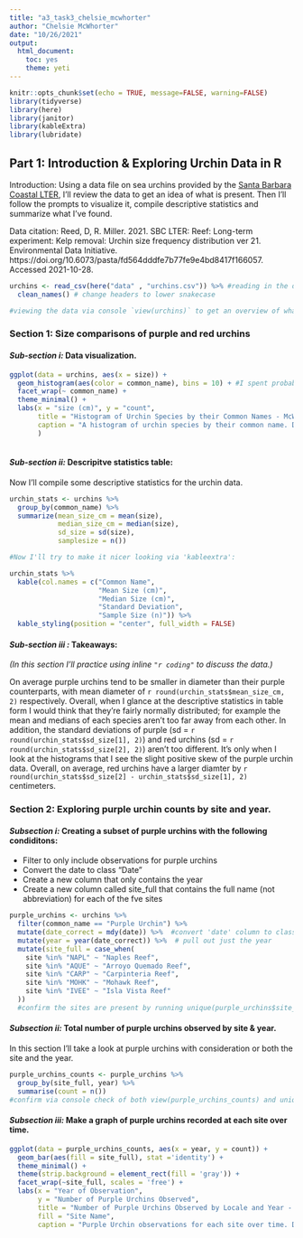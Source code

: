 ```yaml
---
title: "a3_task3_chelsie_mcwhorter"
author: "Chelsie McWhorter"
date: "10/26/2021"
output: 
  html_document: 
    toc: yes
    theme: yeti
---
```


```r
knitr::opts_chunk$set(echo = TRUE, message=FALSE, warning=FALSE)
library(tidyverse)
library(here)
library(janitor)
library(kableExtra)
library(lubridate)
```

## Part 1: Introduction & Exploring Urchin Data in R

Introduction: Using a data file on sea urchins provided by the [Santa Barbara Coastal LTER](https://sbclter.msi.ucsb.edu/data/catalog/package/?package=knb-lter-sbc.26), I'll review the data to get an idea of what is present. Then I'll follow the prompts to visualize it, compile descriptive statistics and summarize what I've found. 

Data citation: Reed, D, R. Miller. 2021. SBC LTER: Reef: Long-term experiment: Kelp removal: Urchin size frequency distribution ver 21. Environmental Data Initiative. https://doi.org/10.6073/pasta/fd564dddfe7b77fe9e4bd8417f166057. Accessed 2021-10-28.

```r
urchins <- read_csv(here("data" , "urchins.csv")) %>% #reading in the data file 
  clean_names() # change headers to lower snakecase 

#viewing the data via console `view(urchins)` to get an overview of what it contains.

```


### Section 1: Size comparisons of purple and red urchins

#### *Sub-section i:*  Data visualization.


```r
ggplot(data = urchins, aes(x = size)) +
  geom_histogram(aes(color = common_name), bins = 10) + #I spent probably too much time trying to figure out how to make the 'purple urchin' plot fill with purple, and the "red urchin' plot fill with red, but couldn't figure it out. 
  facet_wrap(~ common_name) +
  theme_minimal() +
  labs(x = "size (cm)", y = "count",
       title = "Histogram of Urchin Species by their Common Names - McWhorter",
       caption = "A histogram of urchin species by their common name. Data provided from Reed, D, R. Miller. 2021." 
       )
  
```

#### *Sub-section ii:* Descripitve statistics table:

Now I'll compile some descriptive statistics for the urchin data.

```r
urchin_stats <- urchins %>% 
  group_by(common_name) %>% 
  summarize(mean_size_cm = mean(size),
            median_size_cm = median(size),
            sd_size = sd(size),
            samplesize = n())

#Now I'll try to make it nicer looking via 'kableextra':

urchin_stats %>% 
  kable(col.names = c("Common Name",
                      "Mean Size (cm)",
                      "Median Size (cm)",
                      "Standard Deviation",
                      "Sample Size (n)")) %>% 
  kable_styling(position = "center", full_width = FALSE)
```

#### *Sub-section iii :* Takeaways: 

_(In this section I'll practice using inline `"r coding"` to discuss the data.)_

On average purple urchins tend to be smaller in diameter than their purple counterparts, with mean diameter of `r round(urchin_stats$mean_size_cm, 2)` respectively. Overall, when I glance at the descriptive statistics in table form I would think that they're fairly normally distributed; for example the mean and medians of each species aren't too far away from each other. In addition, the standard deviations of purple (sd = `r round(urchin_stats$sd_size[1], 2)`) and red urchins (sd = `r round(urchin_stats$sd_size[2], 2)`) aren't too different. It's only when I look at the histograms that I see the slight positive skew of the purple urchin data. Overall, on average, red urchins have a larger diamter by `r round(urchin_stats$sd_size[2] - urchin_stats$sd_size[1], 2)` centimeters. 


### Section 2: Exploring purple urchin counts by site and year. 

#### *Subsection i:* Creating a subset of purple urchins with the following condiditons: 

- Filter to only include observations for purple urchins
- Convert the date to class “Date” 
- Create a new column that only contains the year
- Create a new column called site_full that contains the full name (not abbreviation) for each of the fve sites

```r
purple_urchins <- urchins %>% 
  filter(common_name == "Purple Urchin") %>% 
  mutate(date_correct = mdy(date)) %>%  #convert 'date' column to class(date) and check in console "class(purple_urchins$date_correct)"
  mutate(year = year(date_correct)) %>%  # pull out just the year 
  mutate(site_full = case_when(
    site %in% "NAPL" ~ "Naples Reef", 
    site %in% "AQUE" ~ "Arroyo Quemado Reef",
    site %in% "CARP" ~ "Carpinteria Reef",
    site %in% "MOHK" ~ "Mohawk Reef",
    site %in% "IVEE" ~ "Isla Vista Reef"
  ))
  #confirm the sites are present by running unique(purple_urchins$site_full) in the console & of course view the data via view(purple_urchins) in the console.
```

#### *Subsection ii:* Total number of purple urchins observed by site & year. 

In this section I'll take a look at purple urchins with consideration or both the site and the year. 

```r
purple_urchins_counts <- purple_urchins %>% 
  group_by(site_full, year) %>% 
  summarise(count = n())
#confirm via console check of both view(purple_urchins_counts) and unique(purple_urchins_counts$site_full) &  unique(purple_urchins_counts$year)
```

#### *Subsection iii:* Make a graph of purple urchins recorded at each site over time.

```r
ggplot(data = purple_urchins_counts, aes(x = year, y = count)) +
  geom_bar(aes(fill = site_full), stat ='identity') +
  theme_minimal() +
  theme(strip.background = element_rect(fill = 'gray')) +
  facet_wrap(~site_full, scales = 'free') +
  labs(x = "Year of Observation",
       y = "Number of Purple Urchins Observed",
       title = "Number of Purple Urchins Observed by Locale and Year - McWhorter",
       fill = "Site Name",
       caption = "Purple Urchin observations for each site over time. Data from Reed, D, R. Miller. 2021")
```

